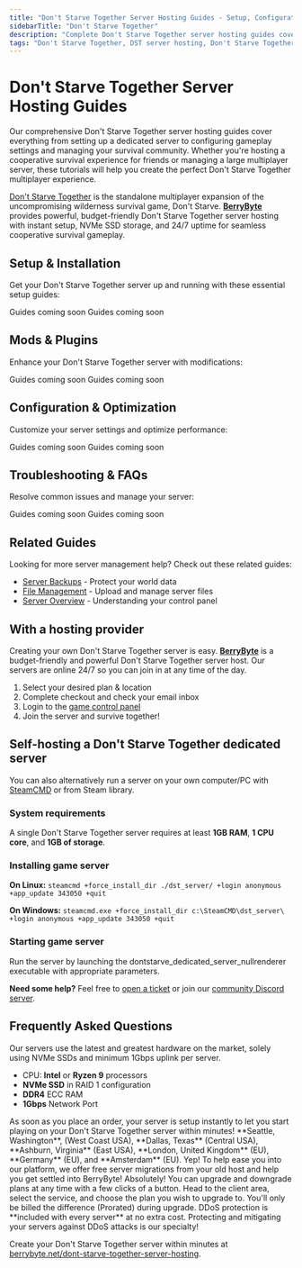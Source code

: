 ```yaml
---
title: "Don't Starve Together Server Hosting Guides - Setup, Configuration & Survival Management"
sidebarTitle: "Don't Starve Together"
description: "Complete Don't Starve Together server hosting guides covering dedicated server setup, configuration settings, mod management, and troubleshooting for the cooperative survival game."
tags: "Don't Starve Together, DST server hosting, Don't Starve Together dedicated server, Don't Starve Together multiplayer, cooperative survival"
---
```


# Don't Starve Together Server Hosting Guides

Our comprehensive Don't Starve Together server hosting guides cover everything from setting up a dedicated server to configuring gameplay settings and managing your survival community. Whether you're hosting a cooperative survival experience for friends or managing a large multiplayer server, these tutorials will help you create the perfect Don't Starve Together multiplayer experience.

[Don't Starve Together](https://store.steampowered.com/app/322330/Dont_Starve_Together/) is the standalone multiplayer expansion of the uncompromising wilderness survival game, Don't Starve. **[BerryByte](https://berrybyte.net/dont-starve-together-server-hosting)** provides powerful, budget-friendly Don't Starve Together server hosting with instant setup, NVMe SSD storage, and 24/7 uptime for seamless cooperative survival gameplay.

## Setup & Installation

Get your Don't Starve Together server up and running with these essential setup guides:

<CardGroup cols={2}>
  <Card title="Server Setup" href="#" icon="server">
    Guides coming soon
  </Card>
  <Card title="Join Your Server" href="#" icon="users">
    Guides coming soon
  </Card>
</CardGroup>

## Mods & Plugins

Enhance your Don't Starve Together server with modifications:

<CardGroup cols={2}>
  <Card title="Installing Mods" href="#" icon="puzzle-piece">
    Guides coming soon
  </Card>
  <Card title="Popular Survival Mods" href="#" icon="campfire">
    Guides coming soon
  </Card>
</CardGroup>

## Configuration & Optimization

Customize your server settings and optimize performance:

<CardGroup cols={2}>
  <Card title="Server Configuration" href="#" icon="settings">
    Guides coming soon
  </Card>
  <Card title="World Generation Settings" href="#" icon="globe">
    Guides coming soon
  </Card>
</CardGroup>

## Troubleshooting & FAQs

Resolve common issues and manage your server:

<CardGroup cols={2}>
  <Card title="Admin Commands" href="#" icon="terminal">
    Guides coming soon
  </Card>
  <Card title="Common Server Issues" href="#" icon="wrench">
    Guides coming soon
  </Card>
</CardGroup>

## Related Guides

Looking for more server management help? Check out these related guides:

- [Server Backups](/panel/backups) - Protect your world data
- [File Management](/panel/importing-files) - Upload and manage server files
- [Server Overview](/panel/overview) - Understanding your control panel

## With a hosting provider
Creating your own Don't Starve Together server is easy. **[BerryByte](https://berrybyte.net/dont-starve-together-server-hosting)** is a budget-friendly and powerful Don't Starve Together server host. Our servers are online 24/7 so you can join in at any time of the day.

1. Select your desired plan & location
2. Complete checkout and check your email inbox
3. Login to the [game control panel](https://game.berrybyte.net)
4. Join the server and survive together!

## Self-hosting a Don't Starve Together dedicated server

You can also alternatively run a server on your own computer/PC with [SteamCMD](https://developer.valvesoftware.com/wiki/SteamCMD) or from Steam library.

### System requirements

A single Don't Starve Together server requires at least **1GB RAM**, **1 CPU core**, and **1GB of storage**.

### Installing game server

**On Linux:**
`steamcmd +force_install_dir ./dst_server/ +login anonymous +app_update 343050 +quit`

**On Windows:**
`steamcmd.exe +force_install_dir c:\SteamCMD\dst_server\ +login anonymous +app_update 343050 +quit`

### Starting game server

Run the server by launching the dontstarve_dedicated_server_nullrenderer executable with appropriate parameters.

**Need some help?** Feel free to [open a ticket](https://berrybyte.net/support) or join our [community Discord server](https://berrybyte.net/discord).

## Frequently Asked Questions

<AccordionGroup>

<Accordion title="What are the specs on the servers?">
Our servers use the latest and greatest hardware on the market, solely using NVMe SSDs and minimum 1Gbps uplink per server.

- CPU: **Intel** or **Ryzen 9** processors
- **NVMe SSD** in RAID 1 configuration
- **DDR4** ECC RAM
- **1Gbps** Network Port
</Accordion>

<Accordion title="How long does setup take?">
As soon as you place an order, your server is setup instantly to let you start playing on your Don't Starve Together server within minutes!
</Accordion>

<Accordion title="What locations are the servers in?">
**Seattle, Washington**, (West Coast USA), **Dallas, Texas** (Central USA), **Ashburn, Virginia** (East USA), **London, United Kingdom** (EU), **Germany** (EU), and **Amsterdam** (EU).
</Accordion>

<Accordion title="Can I migrate my existing server to BerryByte?">
Yep! To help ease you into our platform, we offer free server migrations from your old host and help you get settled into BerryByte!
</Accordion>

<Accordion title="Can I upgrade/downgrade my server later on?">
Absolutely! You can upgrade and downgrade plans at any time with a few clicks of a button. Head to the client area, select the service, and choose the plan you wish to upgrade to. You'll only be billed the difference (Prorated) during upgrade.
</Accordion>

<Accordion title="Are the servers DDoS protected?">
DDoS protection is **included with every server** at no extra cost. Protecting and mitigating your servers against DDoS attacks is our specialty!
</Accordion>

</AccordionGroup>

Create your Don't Starve Together server within minutes at [berrybyte.net/dont-starve-together-server-hosting](https://berrybyte.net/dont-starve-together-server-hosting).